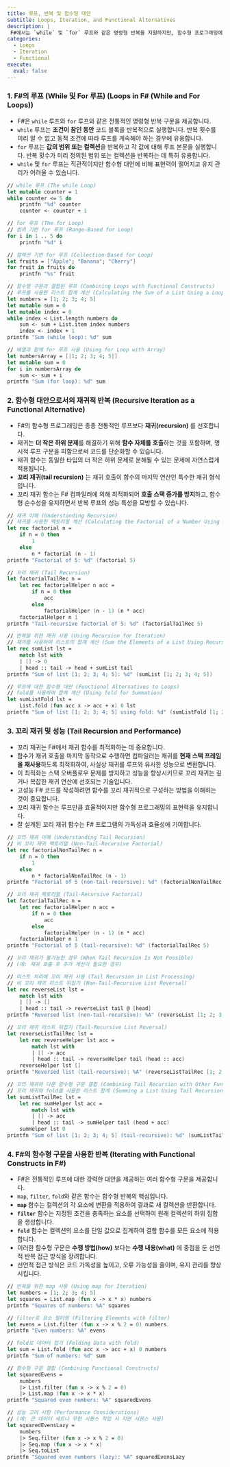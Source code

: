 ```yaml
---
title: 루프, 반복 및 함수형 대안
subtitle: Loops, Iteration, and Functional Alternatives
description: |
 F#에서는 `while` 및 `for` 루프와 같은 명령형 반복을 지원하지만, 함수형 프로그래밍에서는 재귀와 고차 함수(`map`, `filter`, `fold` 등)를 통한 반복을 선호합니다. 특히, 꼬리 재귀 최적화를 활용하면 전통적인 루프와 유사한 성능을 유지하면서도 함수형 패러다임을 유지할 수 있습니다. 함수형 반복 방식은 코드 가독성을 높이고 오류 가능성을 줄이며, 선언적이고 유지보수하기 쉬운 코드를 작성하는 데 기여합니다.
categories:
  - Loops
  - Iteration
  - Functional
execute:
  eval: false
---
```


### 1. F#의 루프 (While 및 For 루프) (Loops in F# (While and For Loops))

* F#은 `while` 루프와 `for` 루프와 같은 전통적인 명령형 반복 구문을 제공합니다.
* `while` 루프는 **조건이 참인 동안** 코드 블록을 반복적으로 실행합니다. 반복 횟수를 미리 알 수 없고 동적 조건에 따라 루프를 계속해야 하는 경우에 유용합니다.
* `for` 루프는 **값의 범위 또는 컬렉션**을 반복하고 각 값에 대해 루프 본문을 실행합니다. 반복 횟수가 미리 정의된 범위 또는 컬렉션을 반복하는 데 특히 유용합니다.
* `while` 및 `for` 루프는 직관적이지만 함수형 대안에 비해 표현력이 떨어지고 유지 관리가 어려울 수 있습니다.

```fsharp
// while 루프 (The while Loop)
let mutable counter = 1
while counter <= 5 do
    printfn "%d" counter
    counter <- counter + 1

// for 루프 (The for Loop)
// 범위 기반 for 루프 (Range-Based for Loop)
for i in 1 .. 5 do
    printfn "%d" i

// 컬렉션 기반 for 루프 (Collection-Based for Loop)
let fruits = ["Apple"; "Banana"; "Cherry"]
for fruit in fruits do
    printfn "%s" fruit

// 함수형 구문과 결합된 루프 (Combining Loops with Functional Constructs)
// 루프를 사용한 리스트 합계 계산 (Calculating the Sum of a List Using a Loop)
let numbers = [1; 2; 3; 4; 5]
let mutable sum = 0
let mutable index = 0
while index < List.length numbers do
    sum <- sum + List.item index numbers
    index <- index + 1
printfn "Sum (while loop): %d" sum

// 배열과 함께 for 루프 사용 (Using for Loop with Array)
let numbersArray = [|1; 2; 3; 4; 5|]
let mutable sum = 0
for i in numbersArray do
    sum <- sum + i
printfn "Sum (for loop): %d" sum
```

### 2. 함수형 대안으로서의 재귀적 반복 (Recursive Iteration as a Functional Alternative)

* F#의 함수형 프로그래밍은 종종 전통적인 루프보다 **재귀(recursion)** 를 선호합니다.
* 재귀는 **더 작은 하위 문제**를 해결하기 위해 **함수 자체를 호출**하는 것을 포함하며, 명시적 루프 구문을 피함으로써 코드를 단순화할 수 있습니다.
* 재귀 함수는 동일한 타입의 더 작은 하위 문제로 분해될 수 있는 문제에 자연스럽게 적용됩니다.
* **꼬리 재귀(tail recursion)** 는 재귀 호출이 함수의 마지막 연산인 특수한 재귀 형식입니다.
* 꼬리 재귀 함수는 F# 컴파일러에 의해 최적화되어 **호출 스택 증가를 방지**하고, 함수형 순수성을 유지하면서 반복 루프의 성능 특성을 모방할 수 있습니다.

```fsharp
// 재귀 이해 (Understanding Recursion)
// 재귀를 사용한 팩토리얼 계산 (Calculating the Factorial of a Number Using Recursion)
let rec factorial n =
    if n = 0 then
        1
    else
        n * factorial (n - 1)
printfn "Factorial of 5: %d" (factorial 5)

// 꼬리 재귀 (Tail Recursion)
let factorialTailRec n =
    let rec factorialHelper n acc =
        if n = 0 then
            acc
        else
            factorialHelper (n - 1) (n * acc)
    factorialHelper n 1
printfn "Tail-recursive factorial of 5: %d" (factorialTailRec 5)

// 반복을 위한 재귀 사용 (Using Recursion for Iteration)
// 재귀를 사용하여 리스트의 합계 계산 (Sum the Elements of a List Using Recursion)
let rec sumList lst =
    match lst with
    | [] -> 0
    | head :: tail -> head + sumList tail
printfn "Sum of list [1; 2; 3; 4; 5]: %d" (sumList [1; 2; 3; 4; 5])

// 루프에 대한 함수형 대안 (Functional Alternatives to Loops)
// fold를 사용하여 합계 계산 (Using fold for Summation)
let sumListFold lst =
    List.fold (fun acc x -> acc + x) 0 lst
printfn "Sum of list [1; 2; 3; 4; 5] using fold: %d" (sumListFold [1; 2; 3; 4; 5])
```

### 3. 꼬리 재귀 및 성능 (Tail Recursion and Performance)

* 꼬리 재귀는 F#에서 재귀 함수를 최적화하는 데 중요합니다.
* 함수가 재귀 호출을 마지막 동작으로 수행하면 컴파일러는 재귀를 **현재 스택 프레임을 재사용**하도록 최적화하여, 사실상 재귀를 루프와 유사한 성능으로 변환합니다.
* 이 최적화는 스택 오버플로우 문제를 방지하고 성능을 향상시키므로 꼬리 재귀는 깊거나 복잡한 재귀 연산에 선호되는 기술입니다.
* 고성능 F# 코드를 작성하려면 함수를 꼬리 재귀적으로 구성하는 방법을 이해하는 것이 중요합니다.
* 꼬리 재귀 함수는 루프만큼 효율적이지만 함수형 프로그래밍의 표현력을 유지합니다.
* 잘 설계된 꼬리 재귀 함수는 F# 프로그램의 가독성과 효율성에 기여합니다.

```fsharp
// 꼬리 재귀 이해 (Understanding Tail Recursion)
// 비 꼬리 재귀 팩토리얼 (Non-Tail-Recursive Factorial)
let rec factorialNonTailRec n =
    if n = 0 then
        1
    else
        n * factorialNonTailRec (n - 1)
printfn "Factorial of 5 (non-tail-recursive): %d" (factorialNonTailRec 5)

// 꼬리 재귀 팩토리얼 (Tail-Recursive Factorial)
let factorialTailRec n =
    let rec factorialHelper n acc =
        if n = 0 then
            acc
        else
            factorialHelper (n - 1) (n * acc)
    factorialHelper n 1
printfn "Factorial of 5 (tail-recursive): %d" (factorialTailRec 5)

// 꼬리 재귀가 불가능한 경우 (When Tail Recursion Is Not Possible)
// (예: 재귀 호출 후 추가 계산이 필요한 경우)

// 리스트 처리에 꼬리 재귀 사용 (Tail Recursion in List Processing)
// 비 꼬리 재귀 리스트 뒤집기 (Non-Tail-Recursive List Reversal)
let rec reverseList lst =
    match lst with
    | [] -> []
    | head :: tail -> reverseList tail @ [head]
printfn "Reversed list (non-tail-recursive): %A" (reverseList [1; 2; 3; 4; 5])

// 꼬리 재귀 리스트 뒤집기 (Tail-Recursive List Reversal)
let reverseListTailRec lst =
    let rec reverseHelper lst acc =
        match lst with
        | [] -> acc
        | head :: tail -> reverseHelper tail (head :: acc)
    reverseHelper lst []
printfn "Reversed list (tail-recursive): %A" (reverseListTailRec [1; 2; 3; 4; 5])

// 꼬리 재귀와 다른 함수형 구문 결합 (Combining Tail Recursion with Other Functional Constructs)
// 꼬리 재귀와 fold를 사용한 리스트 합계 (Summing a List Using Tail Recursion and fold)
let sumListTailRec lst =
    let rec sumHelper lst acc =
        match lst with
        | [] -> acc
        | head :: tail -> sumHelper tail (head + acc)
    sumHelper lst 0
printfn "Sum of list [1; 2; 3; 4; 5] (tail-recursive): %d" (sumListTailRec [1; 2; 3; 4; 5])
```

### 4. F#의 함수형 구문을 사용한 반복 (Iterating with Functional Constructs in F#)

* F#은 전통적인 루프에 대한 강력한 대안을 제공하는 여러 함수형 구문을 제공합니다.
* `map`, `filter`, `fold`와 같은 함수는 함수형 반복의 핵심입니다.
* **`map`** 함수는 컬렉션의 각 요소에 변환을 적용하여 결과로 새 컬렉션을 반환합니다.
* **`filter`** 함수는 지정된 조건을 충족하는 요소를 선택하여 원래 컬렉션의 하위 집합을 생성합니다.
* **`fold`** 함수는 컬렉션의 요소를 단일 값으로 집계하여 결합 함수를 모든 요소에 적용합니다.
* 이러한 함수형 구문은 **수행 방법(how)** 보다는 **수행 내용(what)** 에 중점을 둔 선언적 반복 접근 방식을 장려합니다.
* 선언적 접근 방식은 코드 가독성을 높이고, 오류 가능성을 줄이며, 유지 관리를 향상시킵니다.

```fsharp
// 반복을 위한 map 사용 (Using map for Iteration)
let numbers = [1; 2; 3; 4; 5]
let squares = List.map (fun x -> x * x) numbers
printfn "Squares of numbers: %A" squares

// filter로 요소 필터링 (Filtering Elements with filter)
let evens = List.filter (fun x -> x % 2 = 0) numbers
printfn "Even numbers: %A" evens

// fold로 데이터 접기 (Folding Data with fold)
let sum = List.fold (fun acc x -> acc + x) 0 numbers
printfn "Sum of numbers: %d" sum

// 함수형 구문 결합 (Combining Functional Constructs)
let squaredEvens =
    numbers
    |> List.filter (fun x -> x % 2 = 0)
    |> List.map (fun x -> x * x)
printfn "Squared even numbers: %A" squaredEvens

// 성능 고려 사항 (Performance Considerations)
// (예: 큰 데이터 세트나 무한 시퀀스 작업 시 지연 시퀀스 사용)
let squaredEvensLazy =
    numbers
    |> Seq.filter (fun x -> x % 2 = 0)
    |> Seq.map (fun x -> x * x)
    |> Seq.toList
printfn "Squared even numbers (lazy): %A" squaredEvensLazy
```